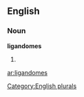 ==English==

===Noun===
'''ligandomes'''

# {{plural of|[[ligandome]]}}

[[Category:English plurals]]

[[ar:ligandomes]]